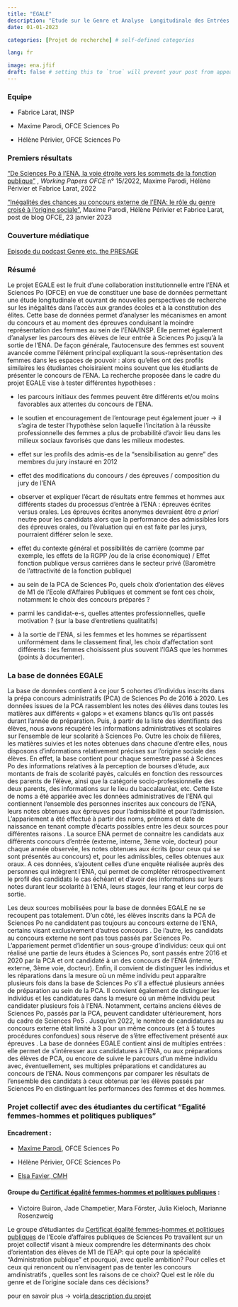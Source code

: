 ```yaml
---
title: "EGALE"
description: "Etude sur le Genre et Analyse  Longitudinale des Entrées à l'ENA"
date: 01-01-2023

categories: [Projet de recherche] # self-defined categories

lang: fr

image: ena.jfif
draft: false # setting this to `true` will prevent your post from appearing on your listing page until you're ready!
---
```


### Equipe

-   Fabrice Larat, INSP

-   Maxime Parodi, OFCE Sciences Po

-   Hélène Périvier, OFCE Sciences Po

### Premiers résultats

["De Sciences Po à l'ENA, la voie étroite vers les sommets de la fonction publique"](https://www.ofce.sciences-po.fr/pdf/dtravail/OFCEWP2022-15.pdf) , *Working Papers OFCE* n° 15/2022, Maxime Parodi, Hélène Périvier et Fabrice Larat, 2022

["Inégalités des chances au concours externe de l'ENA: le rôle du genre croisé à l'origine sociale"](https://www.ofce.sciences-po.fr/blog/inegalites-des-chances-au-concours-externe-de-lenale-role-du-genre-croise-a-lorigine-sociale/), Maxime Parodi, Hélène Périvier et Fabrice Larat, post de blog OFCE, 23 janvier 2023

### Couverture médiatique

[Episode du podcast Genre etc. the PRESAGE](https://www.sciencespo.fr/programme-presage/fr/content/podcast-genre-etc.html)

### Résumé

Le projet EGALE est le fruit d'une collaboration institutionnelle entre l'ENA et Sciences Po (OFCE) en vue de constituer une base de données permettant une étude longitudinale et ouvrant de nouvelles perspectives de recherche sur les inégalités dans l'accès aux grandes écoles et à la constitution des élites. Cette base de données permet d'analyser les mécanismes en amont du concours et au moment des épreuves conduisant la moindre représentation des femmes au sein de l'ENA/INSP. Elle permet également d'analyser les parcours des élèves de leur entrée à Sciences Po jusqu'à la sortie de l'ENA. De façon générale, l'autocensure des femmes est souvent avancée comme l'élément principal expliquant la sous-représentation des femmes dans les espaces de pouvoir : alors qu'elles ont des profils similaires les étudiantes choisiraient moins souvent que les étudiants de présenter le concours de l'ENA. La recherche proposée dans le cadre du projet EGALE vise à tester différentes hypothèses :

-   les parcours initiaux des femmes peuvent être différents et/ou moins favorables aux attentes du concours de l'ENA.

-   le soutien et encouragement de l'entourage peut également jouer -\> il s'agira de tester l'hypothèse selon laquelle l'incitation à la réussite professionnelle des femmes a plus de probabilité d'avoir lieu dans les milieux sociaux favorisés que dans les milieux modestes.

-   effet sur les profils des admis-es de la "sensibilisation au genre" des membres du jury instauré en 2012

-   effet des modifications du concours / des épreuves / composition du jury de l'ENA

-   observer et expliquer l'écart de résultats entre femmes et hommes aux différents stades du processus d'entrée à l'ENA : épreuves écrites versus orales. Les épreuves écrites anonymes devraient être *a priori* neutre pour les candidats alors que la performance des admissibles lors des épreuves orales, ou l'évaluation qui en est faite par les jurys, pourraient différer selon le sexe.

-   effet du contexte général et possibilités de carrière (comme par exemple, les effets de la RGPP /ou de la crise économique) / Effet fonction publique versus carrières dans le secteur privé (Baromètre de l'attractivité de la fonction publique)

-   au sein de la PCA de Sciences Po, quels choix d'orientation des élèves de M1 de l'Ecole d'Affaires Publiques et comment se font ces choix, notamment le choix des concours préparés ?

-   parmi les candidat-e-s, quelles attentes professionnelles, quelle motivation ? (sur la base d'entretiens qualitatifs)

-   à la sortie de l'ENA, si les femmes et les hommes se répartissent uniformément dans le classement final, les choix d'affectation sont différents : les femmes choisissent plus souvent l'IGAS que les hommes (points à documenter).

### La base de données EGALE

La base de données contient à ce jour 5 cohortes d'individus inscrits dans la prépa concours administratifs (PCA) de Sciences Po de 2016 à 2020. Les données issues de la PCA rassemblent les notes des élèves dans toutes les matières aux différents « galops » et examens blancs qu'ils ont passés durant l'année de préparation. Puis, à partir de la liste des identifiants des élèves, nous avons récupéré les informations administratives et scolaires sur l'ensemble de leur scolarité à Sciences Po. Outre les choix de filières, les matières suivies et les notes obtenues dans chacune d'entre elles, nous disposons d'informations relativement précises sur l'origine sociale des élèves. En effet, la base contient pour chaque semestre passé à Sciences Po des informations relatives à la perception de bourses d'étude, aux montants de frais de scolarité payés, calculés en fonction des ressources des parents de l'élève, ainsi que la catégorie socio-professionnelle des deux parents, des informations sur le lieu du baccalauréat, etc. Cette liste de noms a été appariée avec les données administratives de l'ENA qui contiennent l'ensemble des personnes inscrites aux concours de l'ENA, leurs notes obtenues aux épreuves pour l'admissibilité et pour l'admission. L'appariement a été effectué à partir des noms, prénoms et date de naissance en tenant compte d'écarts possibles entre les deux sources pour différentes raisons . La source ENA permet de connaitre les candidats aux différents concours d'entrée (externe, interne, 3ème voie, docteur) pour chaque année observée, les notes obtenues aux écrits (pour ceux qui se sont présentés au concours) et, pour les admissibles, celles obtenues aux oraux. A ces données, s'ajoutent celles d'une enquête réalisée auprès des personnes qui intègrent l'ENA, qui permet de compléter rétrospectivement le profil des candidats le cas échéant et d'avoir des informations sur leurs notes durant leur scolarité à l'ENA, leurs stages, leur rang et leur corps de sortie.

Les deux sources mobilisées pour la base de données EGALE ne se recoupent pas totalement. D'un côté, les élèves inscrits dans la PCA de Sciences Po ne candidatent pas toujours au concours externe de l'ENA, certains visant exclusivement d'autres concours . De l'autre, les candidats au concours externe ne sont pas tous passés par Sciences Po. L'appariement permet d'identifier un sous-groupe d'individus: ceux qui ont réalisé une partie de leurs études à Sciences Po, sont passés entre 2016 et 2020 par la PCA et ont candidaté à un des concours de l'ENA (interne, externe, 3ème voie, docteur). Enfin, il convient de distinguer les individus et les réparations dans la mesure où un même individu peut apparaître plusieurs fois dans la base de Sciences Po s'il a effectué plusieurs années de préparation au sein de la PCA. Il convient également de distinguer les individus et les candidatures dans la mesure où un même individu peut candidater plusieurs fois à l'ENA. Notamment, certains anciens élèves de Sciences Po, passés par la PCA, peuvent candidater ultérieurement, hors du cadre de Sciences Po5 . Jusqu'en 2022, le nombre de candidatures au concours externe était limité à 3 pour un même concours (et à 5 toutes procédures confondues) sous réserve de s'être effectivement présenté aux épreuves . La base de données EGALE contient ainsi de multiples entrées : elle permet de s'intéresser aux candidatures à l'ENA, ou aux préparations des élèves de PCA, ou encore de suivre le parcours d'un même individu avec, éventuellement, ses multiples préparations et candidatures au concours de l'ENA. Nous commençons par comparer les résultats de l'ensemble des candidats à ceux obtenus par les élèves passés par Sciences Po en distinguant les performances des femmes et des hommes.

### Projet collectif avec des étudiantes du certificat "Egalité femmes-hommes et politiques publiques"

#### Encadrement :

-   [Maxime Parodi](https://www.ofce.sciences-po.fr/pages-chercheurs/page.php?id=27), OFCE Sciences Po

-   Hélène Périvier, OFCE Sciences Po

-   [Elsa Favier, CMH](https://www.cmh.ens.fr/author/elsa-favier/)

#### Groupe du [Certificat égalité femmes-hommes et politiques publiques](https://www.sciencespo.fr/programme-presage/fr/content/certificat-egalite-femmes-hommes-ecole-daffaires-publiques.html#:~:text=Le%20Certificat%20%C3%89galit%C3%A9%20femmes-hommes%20et%20politiques%20publiques%20propose,politiques%20d%E2%80%99%C3%A9galit%C3%A9%20et%20de%20lutte%20contre%20les%20discriminations.) :

-   Victoire Buiron, Jade Champetier, Mara Förster, Julia Kieloch, Marianne Rosenzweig 

Le groupe d'étudiantes du [Certificat égalité femmes-hommes et politiques publiques](https://www.sciencespo.fr/programme-presage/fr/content/certificat-egalite-femmes-hommes-ecole-daffaires-publiques.html#:~:text=Le%20Certificat%20%C3%89galit%C3%A9%20femmes-hommes%20et%20politiques%20publiques%20propose,politiques%20d%E2%80%99%C3%A9galit%C3%A9%20et%20de%20lutte%20contre%20les%20discriminations.) de l'Ecole d'affaires publiques de Sciences Po travaillent sur un projet collectif visant à mieux comprendre les déterminants des choix d'orientation des élèves de M1 de l'EAP: qui opte pour la spécialité "Administration publique" et pourquoi, avec quelle ambition? Pour celles et ceux qui renoncent ou n'envisagent pas de tenter les concours amdinistratifs , quelles sont les raisons de ce choix? Quel est le rôle du genre et de l'origine sociale dans ces décisions?

pour en savoir plus -\> voir[la description du projet](groupe_certificat.pdf)
